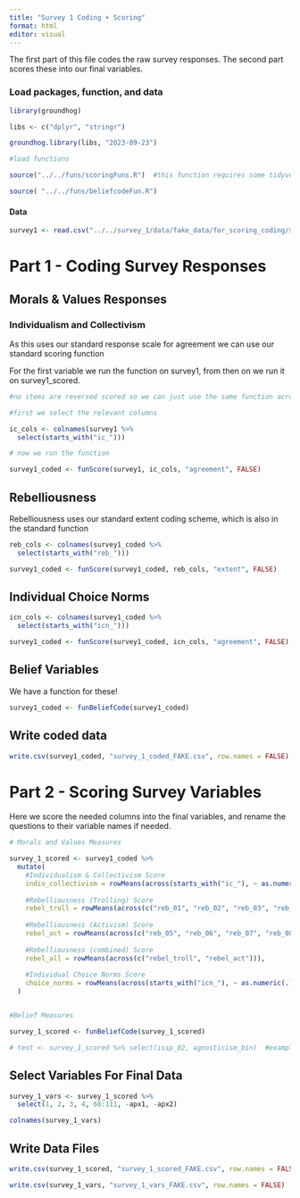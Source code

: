 ```yaml
---
title: "Survey 1 Coding + Scoring"
format: html
editor: visual
---
```


The first part of this file codes the raw survey responses. The second part scores these into our final variables.

### Load packages, function, and data

```r
library(groundhog)

libs <- c("dplyr", "stringr")

groundhog.library(libs, "2023-09-23")

#load functions

source("../../funs/scoringFuns.R")  #this function requires some tidyverse elements

source( "../../funs/beliefcodeFun.R")


```

#### Data

```r
survey1 <- read.csv("../../survey_1/data/fake_data/for_scoring_coding/survey1_testdat_sc.csv")
```

# Part 1 - Coding Survey Responses

## Morals & Values Responses

### Individualism and Collectivism

As this uses our standard response scale for agreement we can use our standard scoring function

For the first variable we run the function on survey1, from then on we run it on survey1_scored.

```r

#no items are reversed scored so we can just use the same function across all the ic items

#first we select the relevant columns

ic_cols <- colnames(survey1 %>%
  select(starts_with("ic_")))

# now we run the function

survey1_coded <- funScore(survey1, ic_cols, "agreement", FALSE)

```

## Rebelliousness

Rebelliousness uses our standard extent coding scheme, which is also in the standard function

```r
reb_cols <- colnames(survey1_coded %>%
  select(starts_with("reb_")))

survey1_coded <- funScore(survey1_coded, reb_cols, "extent", FALSE)
```

## Individual Choice Norms

```r
icn_cols <- colnames(survey1_coded %>%
  select(starts_with("icn_")))

survey1_coded <- funScore(survey1_coded, icn_cols, "agreement", FALSE)
```


## Belief Variables

We have a function for these!

```r

survey1_coded <- funBeliefCode(survey1_coded)

```

## Write coded data

```r

write.csv(survey1_coded, "survey_1_coded_FAKE.csv", row.names = FALSE)
```

# Part 2 - Scoring Survey Variables

Here we score the needed columns into the final variables, and rename the questions to their variable names if needed.

```r
# Morals and Values Measures

survey_1_scored <- survey1_coded %>%
  mutate(
    #Individualism & Collectivism Score
    indiv_collectivism = rowMeans(across(starts_with("ic_"), ~ as.numeric(.))), 
    
    #Rebelliousness (Trolling) Score
    rebel_troll = rowMeans(across(c("reb_01", "reb_02", "reb_03", "reb_04"))),
    
    #Rebelliousness (Activism) Score
    rebel_act = rowMeans(across(c("reb_05", "reb_06", "reb_07", "reb_08", "reb_09"))), 
    
    #Rebelliousness (combined) Score
    rebel_all = rowMeans(across(c("rebel_troll", "rebel_act"))),
    
    #Individual Choice Norms Score
    choice_norms = rowMeans(across(starts_with("icn_"), ~ as.numeric(.))),
  )


#Belief Measures

survey_1_scored <- funBeliefCode(survey_1_scored)

# test <- survey_1_scored %>% select(issp_02, agnosticism_bin)  #example test line to check vars *before* select()
```

## Select Variables For Final Data

```r

survey_1_vars <- survey_1_scored %>%
  select(1, 2, 3, 4, 68:111, -apx1, -apx2)

colnames(survey_1_vars)

```

## Write Data Files

```r
write.csv(survey_1_scored, "survey_1_scored_FAKE.csv", row.names = FALSE)

write.csv(survey_1_vars, "survey_1_vars_FAKE.csv", row.names = FALSE)


```
